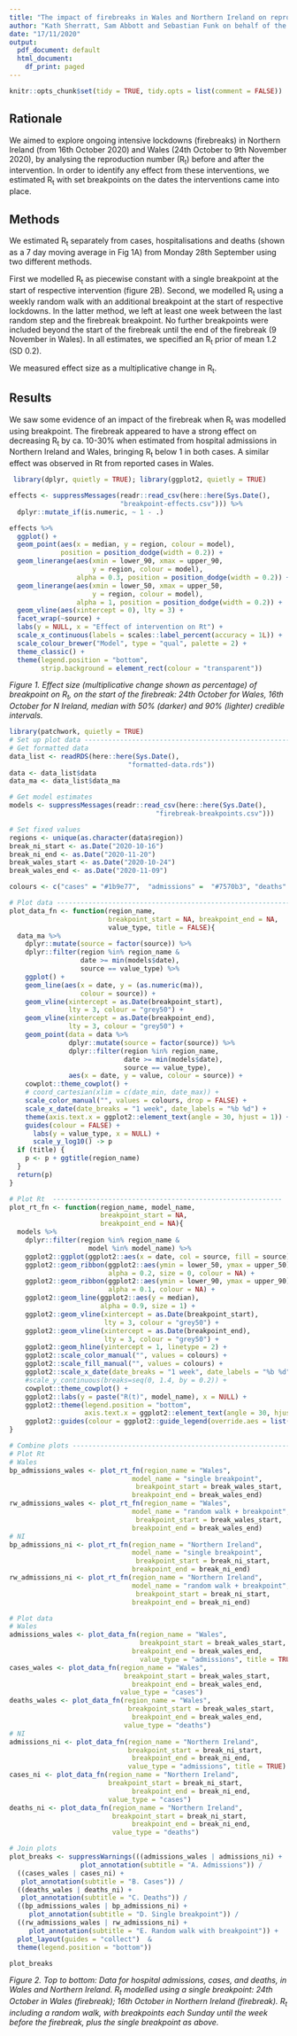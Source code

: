 ```yaml
---
title: "The impact of firebreaks in Wales and Northern Ireland on reproduction numbers"
author: "Kath Sherratt, Sam Abbott and Sebastian Funk on behalf of the CMMID Covid-19 Working Group"
date: "17/11/2020"
output:
  pdf_document: default
  html_document:
    df_print: paged
---
```


```r
knitr::opts_chunk$set(tidy = TRUE, tidy.opts = list(comment = FALSE))
```

## Rationale

We aimed to explore ongoing intensive lockdowns (firebreaks) in Northern Ireland (from 16th October 2020) and Wales (24th October to 9th November 2020), by analysing the reproduction number (R~t~) before and after the intervention. In order to identify any effect from these interventions, we estimated R~t~ with set breakpoints on the dates the interventions came into place.

## Methods

We estimated R~t~ separately from cases, hospitalisations and deaths (shown as a 7 day moving average in Fig 1A) from Monday 28th September using two different methods.

First we modelled R~t~ as piecewise constant with a single breakpoint at the start of respective intervention (figure 2B). Second, we modelled R~t~ using a weekly random walk  with an additional breakpoint at the start of respective lockdowns. In the latter method, we left at least one week between the last random step and the firebreak breakpoint. No further breakpoints were included beyond the start of the firebreak until the end of the firebreak (9 November in Wales). In all estimates, we specified an R~t~ prior of mean 1.2 (SD 0.2). 

We measured effect size as a multiplicative change in R~t~.

## Results

We saw some evidence of an impact of the firebreak when R~t~ was modelled using breakpoint. The firebreak appeared to have a strong effect on decreasing R~t~ by ca. 10-30% when estimated from hospital admissions in Northern Ireland and Wales, bringing R~t~ below 1 in both cases. A similar effect was observed in Rt from reported cases in Wales.

```r
 library(dplyr, quietly = TRUE); library(ggplot2, quietly = TRUE)

effects <- suppressMessages(readr::read_csv(here::here(Sys.Date(),
                            "breakpoint-effects.csv"))) %>%
  dplyr::mutate_if(is.numeric, ~ 1 - .) 

effects %>%
  ggplot() +
  geom_point(aes(x = median, y = region, colour = model),
             position = position_dodge(width = 0.2)) +
  geom_linerange(aes(xmin = lower_90, xmax = upper_90,
                     y = region, colour = model),
                 alpha = 0.3, position = position_dodge(width = 0.2)) +
  geom_linerange(aes(xmin = lower_50, xmax = upper_50,
                     y = region, colour = model),
                 alpha = 1, position = position_dodge(width = 0.2)) +
  geom_vline(aes(xintercept = 0), lty = 3) +
  facet_wrap(~source) +
  labs(y = NULL, x = "Effect of intervention on Rt") +
  scale_x_continuous(labels = scales::label_percent(accuracy = 1L)) +
  scale_colour_brewer("Model", type = "qual", palette = 2) +
  theme_classic() +
  theme(legend.position = "bottom",
        strip.background = element_rect(colour = "transparent"))
```
*Figure 1. Effect size (multiplicative change shown as percentage) of breakpoint on R~t~, on the start of the firebreak: 24th October for Wales, 16th October for N Ireland, median with 50% (darker) and 90% (lighter) credible intervals.*


```r
library(patchwork, quietly = TRUE)
# Set up plot data --------------------------------------------------------------
# Get formatted data
data_list <- readRDS(here::here(Sys.Date(), 
                              "formatted-data.rds"))
data <- data_list$data
data_ma <- data_list$data_ma

# Get model estimates
models <- suppressMessages(readr::read_csv(here::here(Sys.Date(), 
                                     "firebreak-breakpoints.csv")))

# Set fixed values
regions <- unique(as.character(data$region))
break_ni_start <- as.Date("2020-10-16")
break_ni_end <- as.Date("2020-11-20")
break_wales_start <- as.Date("2020-10-24")
break_wales_end <- as.Date("2020-11-09")

colours <- c("cases" = "#1b9e77",  "admissions" =  "#7570b3", "deaths" = "#d95f02")

# Plot data --------------------------------------------------------------------
plot_data_fn <- function(region_name, 
                         breakpoint_start = NA, breakpoint_end = NA,
                         value_type, title = FALSE){
  data_ma %>%
    dplyr::mutate(source = factor(source)) %>%
    dplyr::filter(region %in% region_name &
                  date >= min(models$date),
                  source == value_type) %>%
    ggplot() +
    geom_line(aes(x = date, y = (as.numeric(ma)),
                  colour = source)) +
    geom_vline(xintercept = as.Date(breakpoint_start),
               lty = 3, colour = "grey50") +
    geom_vline(xintercept = as.Date(breakpoint_end),
               lty = 3, colour = "grey50") +
    geom_point(data = data %>%
               dplyr::mutate(source = factor(source)) %>%
               dplyr::filter(region %in% region_name,
                             date >= min(models$date),
                             source == value_type),
               aes(x = date, y = value, colour = source)) +
    cowplot::theme_cowplot() +
    # coord_cartesian(xlim = c(date_min, date_max)) +
    scale_color_manual("", values = colours, drop = FALSE) +
    scale_x_date(date_breaks = "1 week", date_labels = "%b %d") +
    theme(axis.text.x = ggplot2::element_text(angle = 30, hjust = 1)) +
    guides(colour = FALSE) +
      labs(y = value_type, x = NULL) +
      scale_y_log10() -> p
  if (title) {
    p <- p + ggtitle(region_name)
  }
  return(p)
}

# Plot Rt  ----------------------------------------------------------
plot_rt_fn <- function(region_name, model_name, 
                       breakpoint_start = NA,
                       breakpoint_end = NA){
  models %>%
    dplyr::filter(region %in% region_name & 
                    model %in% model_name) %>%
    ggplot2::ggplot(ggplot2::aes(x = date, col = source, fill = source)) +
    ggplot2::geom_ribbon(ggplot2::aes(ymin = lower_50, ymax = upper_50),
                         alpha = 0.2, size = 0, colour = NA) +
    ggplot2::geom_ribbon(ggplot2::aes(ymin = lower_90, ymax = upper_90),
                         alpha = 0.1, colour = NA) +
    ggplot2::geom_line(ggplot2::aes(y = median),
                       alpha = 0.9, size = 1) +
    ggplot2::geom_vline(xintercept = as.Date(breakpoint_start), 
                        lty = 3, colour = "grey50") +
    ggplot2::geom_vline(xintercept = as.Date(breakpoint_end), 
                        lty = 3, colour = "grey50") +
    ggplot2::geom_hline(yintercept = 1, linetype = 2) +
    ggplot2::scale_color_manual("", values = colours) +
    ggplot2::scale_fill_manual("", values = colours) +
    ggplot2::scale_x_date(date_breaks = "1 week", date_labels = "%b %d") +
    #scale_y_continuous(breaks=seq(0, 1.4, by = 0.2)) +
    cowplot::theme_cowplot() +
    ggplot2::labs(y = paste("R(t)", model_name), x = NULL) +
    ggplot2::theme(legend.position = "bottom",
                   axis.text.x = ggplot2::element_text(angle = 30, hjust = 1)) +
    ggplot2::guides(colour = ggplot2::guide_legend(override.aes = list(alpha = 1)))
}

# Combine plots -----------------------------------------------------------
# Plot Rt
# Wales
bp_admissions_wales <- plot_rt_fn(region_name = "Wales", 
                               model_name = "single breakpoint",
                                breakpoint_start = break_wales_start,
                               breakpoint_end = break_wales_end)
rw_admissions_wales <- plot_rt_fn(region_name = "Wales", 
                               model_name = "random walk + breakpoint",
                                breakpoint_start = break_wales_start,
                               breakpoint_end = break_wales_end)
# NI
bp_admissions_ni <- plot_rt_fn(region_name = "Northern Ireland", 
                               model_name = "single breakpoint",
                                breakpoint_start = break_ni_start,
                               breakpoint_end = break_ni_end)
rw_admissions_ni <- plot_rt_fn(region_name = "Northern Ireland", 
                               model_name = "random walk + breakpoint",
                                breakpoint_start = break_ni_start,
                               breakpoint_end = break_ni_end)

# Plot data
# Wales
admissions_wales <- plot_data_fn(region_name = "Wales", 
                                 breakpoint_start = break_wales_start,
                               breakpoint_end = break_wales_end,
                                 value_type = "admissions", title = TRUE)
cases_wales <- plot_data_fn(region_name = "Wales", 
                             breakpoint_start = break_wales_start,
                               breakpoint_end = break_wales_end,
                            value_type = "cases")
deaths_wales <- plot_data_fn(region_name = "Wales", 
                              breakpoint_start = break_wales_start,
                               breakpoint_end = break_wales_end,
                             value_type = "deaths")
# NI
admissions_ni <- plot_data_fn(region_name = "Northern Ireland", 
                              breakpoint_start = break_ni_start,
                               breakpoint_end = break_ni_end, 
                              value_type = "admissions", title = TRUE)
cases_ni <- plot_data_fn(region_name = "Northern Ireland", 
                         breakpoint_start = break_ni_start,
                               breakpoint_end = break_ni_end, 
                         value_type = "cases")
deaths_ni <- plot_data_fn(region_name = "Northern Ireland", 
                          breakpoint_start = break_ni_start,
                               breakpoint_end = break_ni_end, 
                          value_type = "deaths")

# Join plots
plot_breaks <- suppressWarnings(((admissions_wales | admissions_ni) +
                  plot_annotation(subtitle = "A. Admissions")) /
  ((cases_wales | cases_ni) +
   plot_annotation(subtitle = "B. Cases")) /
  ((deaths_wales | deaths_ni) +
   plot_annotation(subtitle = "C. Deaths")) /
  ((bp_admissions_wales | bp_admissions_ni) +
     plot_annotation(subtitle = "D. Single breakpoint")) /
  ((rw_admissions_wales | rw_admissions_ni) +
     plot_annotation(subtitle = "E. Random walk with breakpoint")) +
  plot_layout(guides = "collect")  &
  theme(legend.position = "bottom"))

plot_breaks

```
*Figure 2. Top to bottom: Data for hospital admissions, cases, and deaths, in Wales and Northern Ireland. R~t~ modelled using a single breakpoint: 24th October in Wales (firebreak); 16th October in Northern Ireland (firebreak). R~t~ including a random walk, with breakpoints each Sunday until the week before the firebreak, plus the single breakpoint as above.*
